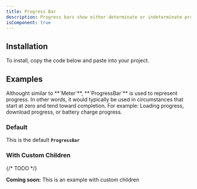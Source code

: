 ```yaml
---
title: Progress Bar
description: Progress bars show either determinate or indeterminate progress of an operation over time.
isComponent: true
---
```


## Installation

To install, copy the code below and paste into your project.

<ComponentSource src="../../packages/ui/src/progress-bar.tsx" />

## Examples

<Callout type="note">
  Althought similar to **`Meter`**, **`ProgressBar`** is used to represent
  progress. In other words, it would typically be used in circumstances that
  start at zero and tend toward completion. For example: Loading progress,
  download progress, or battery charge progress.
</Callout>

### Default

This is the default **`ProgressBar`**

<ComponentExample name="progress-bar" story="default" />

### With Custom Children

{/* TODO */}

**Coming soon:** This is an example with custom children
